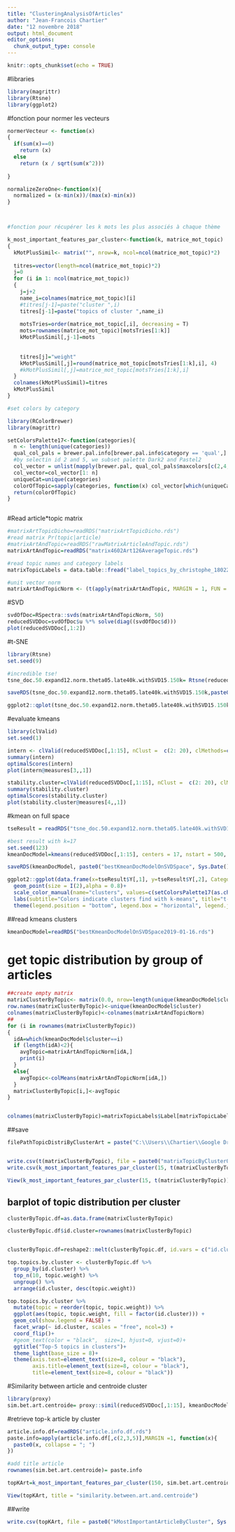 ```yaml
---
title: "ClusteringAnalysisOfArticles"
author: "Jean-Francois Chartier"
date: "12 novembre 2018"
output: html_document
editor_options: 
  chunk_output_type: console
---
```


```r
knitr::opts_chunk$set(echo = TRUE)
```

#libraries
```r
library(magrittr)
library(Rtsne)
library(ggplot2)
```


#fonction pour normer les vecteurs
```r
normerVecteur <- function(x) 
{
  if(sum(x)==0)
    return (x)
  else 
    return (x / sqrt(sum(x^2)))
  
}

normalizeZeroOne<-function(x){
  normalized = (x-min(x))/(max(x)-min(x))
}



#fonction pour récupérer les k mots les plus associés à chaque thème

k_most_important_features_par_cluster<-function(k, matrice_mot_topic)
{
  kMotPlusSimil<- matrix("", nrow=k, ncol=ncol(matrice_mot_topic)*2)
  
  titres=vector(length=ncol(matrice_mot_topic)*2)
  j=0
  for (i in 1: ncol(matrice_mot_topic))
  {
    j=j+2
    name_i=colnames(matrice_mot_topic)[i]
    #titres[j-1]=paste("cluster ",i)
    titres[j-1]=paste("topics of cluster ",name_i)
    
    motsTries=order(matrice_mot_topic[,i], decreasing = T)
    mots=rownames(matrice_mot_topic)[motsTries[1:k]]
    kMotPlusSimil[,j-1]=mots
    
    
    titres[j]="weight"
    kMotPlusSimil[,j]=round(matrice_mot_topic[motsTries[1:k],i], 4)
    #kMotPlusSimil[,j]=matrice_mot_topic[motsTries[1:k],i]
  }
  colnames(kMotPlusSimil)=titres
  kMotPlusSimil
}

#set colors by category

library(RColorBrewer)
library(magrittr)

setColorsPalette17<-function(categories){
  n <- length(unique(categories))
  qual_col_pals = brewer.pal.info[brewer.pal.info$category == 'qual',]
  #by selectin id 2 and 5, we subset palette Dark2 and Pastel2
  col_vector = unlist(mapply(brewer.pal, qual_col_pals$maxcolors[c(2,4,5)], rownames(qual_col_pals[c(2,4,5),]))) %>% unique()
  col_vector=col_vector[1: n]
  uniqueCat=unique(categories)
  colorOfTopic=sapply(categories, function(x) col_vector[which(uniqueCat==x)])
  return(colorOfTopic)
}



```

#Read article*topic matrix
```r
#matrixArtTopicDicho=readRDS("matrixArtTopicDicho.rds")
#read matrix Pr(topic|article)
#matrixArtAndTopic=readRDS("rawMatrixArticleAndTopic.rds")
matrixArtAndTopic=readRDS("matrix4602Art126AverageTopic.rds")

#read topic names and category labels
matrixTopicLabels = data.table::fread("label_topics_by_christophe_180227_180611.csv", header=T, sep = ",", encoding = "UTF-8")

#unit vector norm
matrixArtAndTopicNorm <- (t(apply(matrixArtAndTopic, MARGIN = 1, FUN = function(x) normerVecteur(x))))
```

#SVD
```r
svdOfDoc=RSpectra::svds(matrixArtAndTopicNorm, 50)
reducedSVDDoc=svdOfDoc$u %*% solve(diag((svdOfDoc$d)))
plot(reducedSVDDoc[,1:2])

```

#t-SNE
```r
library(Rtsne)
set.seed(9)

#incredible tse!
tsne_doc.50.expand12.norm.theta05.late40k.withSVD15.150k= Rtsne(reducedSVDDoc[,1:15], check_duplicates=FALSE, pca=F,perplexity=50, theta=0.05, dims=2, pca_center=F, pca_scale=F, exaggeration_factor=12, stop_lying_iter=40000, max_iter=150000)

saveRDS(tsne_doc.50.expand12.norm.theta05.late40k.withSVD15.150k,paste0("tsne_doc.50.expand12.norm.theta05.late40k.withSVD15.150k.", Sys.Date(),".rds"))

ggplot2::qplot(tsne_doc.50.expand12.norm.theta05.late40k.withSVD15.150k$Y[,1], tsne_doc.50.expand12.norm.theta05.late40k.withSVD15.150k$Y[,2],main = "t-Distributed Stochastic Neighbor Embedding of document space", xlab = "Dimension x", ylab = "Dimension y")

```



#evaluate kmeans
```r
library(clValid)
set.seed(1)

intern <- clValid(reducedSVDDoc[,1:15], nClust =  c(2: 20), clMethods=c("kmeans"), validation="internal", metric="euclidean", maxitems = nrow(reducedSVDDoc[,1:15]), iter.max=100)
summary(intern)
optimalScores(intern)
plot(intern@measures[3,,1])

stability.cluster=clValid(reducedSVDDoc[,1:15], nClust =  c(2: 20), clMethods=c("kmeans"), validation="stability", metric="euclidean", maxitems = nrow(reducedSVDDoc[,1:15]), iter.max=100)
summary(stability.cluster)
optimalScores(stability.cluster)
plot(stability.cluster@measures[4,,1])
```



#kmean on full space
```r

tseResult = readRDS("tsne_doc.50.expand12.norm.theta05.late40k.withSVD15.150k.2019-01-16.rds")

#best result with k=17
set.seed(123)
kmeanDocModel=kmeans(reducedSVDDoc[,1:15], centers = 17, nstart = 500, iter.max = 500)

saveRDS(kmeanDocModel, paste0("bestKmeanDocModelOnSVDSpace", Sys.Date(), ".rds"))

ggplot2::ggplot(data.frame(x=tseResult$Y[,1], y=tseResult$Y[,2], Category=as.character(kmeanDocModel$cluster)), aes(x=x, y=y, color=Category)) +
  geom_point(size = I(2),alpha = 0.8)+
  scale_color_manual(name="clusters", values=c(setColorsPalette17(as.character(kmeanDocModel$cluster))))+
  labs(subtitle="Colors indicate clusters find with k-means", title="t-Distributed Stochastic Neighbor Embedding of document space", x ="Embedding x", y = "Embedding y")+ 
  theme(legend.position = "bottom", legend.box = "horizontal", legend.justification = "center")


```

##read kmeans clusters
```r
kmeanDocModel=readRDS("bestKmeanDocModelOnSVDSpace2019-01-16.rds")
```


# get topic distribution by group of articles
```r
##create empty matrix
matrixClusterByTopic<- matrix(0.0, nrow=length(unique(kmeanDocModel$cluster)), ncol=ncol(matrixArtAndTopicNorm))
row.names(matrixClusterByTopic)<-unique(kmeanDocModel$cluster)
colnames(matrixClusterByTopic)<-colnames(matrixArtAndTopicNorm)
##
for (i in rownames(matrixClusterByTopic))
{
  idA=which(kmeanDocModel$cluster==i)
  if (length(idA)<2){
    avgTopic=matrixArtAndTopicNorm[idA,]
    print(i)
  }
  else{
    avgTopic<-colMeans(matrixArtAndTopicNorm[idA,])
  }
  matrixClusterByTopic[i,]<-avgTopic
}


colnames(matrixClusterByTopic)=matrixTopicLabels$Label[matrixTopicLabels$retained=="yes"]

```
##save
```r
filePathTopicDistriByClusterArt = paste("C:\\Users\\Chartier\\Google Drive\\Ordinateur\\Projet JSTOR\\Analyses\\Davide's data\\phrase_topic\\AsociationRulesOverClusterArt\\matrixClusterArtByTopics", Sys.Date(), ".csv", sep = "")


write.csv(t(matrixClusterByTopic), file = paste0("matrixTopicByClusterOfArticle", Sys.Date(), ".csv"), fileEncoding="UTF-8")
write.csv(k_most_important_features_par_cluster(15, t(matrixClusterByTopic)), file = paste0("kMostImportantTopicsByArticleCluster", Sys.Date(), ".csv"), fileEncoding="UTF-8")

View(k_most_important_features_par_cluster(15, t(matrixClusterByTopic)), title = "full")
```


## barplot of topic distribution per cluster
```r

clusterByTopic.df=as.data.frame(matrixClusterByTopic)

clusterByTopic.df$id.cluster=rownames(matrixClusterByTopic)


clusterByTopic.df=reshape2::melt(clusterByTopic.df, id.vars = c("id.cluster"), variable.name = "topic", value.name = "topic.weight")

top.topics.by.cluster <- clusterByTopic.df %>%
  group_by(id.cluster) %>%
  top_n(10, topic.weight) %>%
  ungroup() %>%
  arrange(id.cluster, desc(topic.weight))

top.topics.by.cluster %>%
  mutate(topic = reorder(topic, topic.weight)) %>%
  ggplot(aes(topic, topic.weight, fill = factor(id.cluster))) +
  geom_col(show.legend = FALSE) +
  facet_wrap(~ id.cluster, scales = "free", ncol=3) +
  coord_flip()+
  #geom_text(color = "black",  size=1, hjust=0, vjust=0)+
  ggtitle("Top-5 topics in clusters")+
  theme_light(base_size = 8)+
  theme(axis.text=element_text(size=8, colour = "black"),
        axis.title=element_text(size=8, colour = "black"),
        title=element_text(size=8, colour = "black"))
```


#Similarity between article and centroide cluster
```r
library(proxy)
sim.bet.art.centroide= proxy::simil(reducedSVDDoc[,1:15], kmeanDocModel$centers, method = "cosine")
```

#retrieve top-k article by cluster
```r
article.info.df=readRDS("article.info.df.rds")
paste.info=apply(article.info.df[,c(2,3,5)],MARGIN =1, function(x){
  paste0(x, collapse = "; ")
})

#add title article
rownames(sim.bet.art.centroide)= paste.info

topKArt=k_most_important_features_par_cluster(150, sim.bet.art.centroide)

View(topKArt, title = "similarity.between.art.and.centroide")

```
##write
```r
write.csv(topKArt, file = paste0("kMostImportantArticleByCluster", Sys.Date(), ".csv"), fileEncoding="UTF-8")
```

